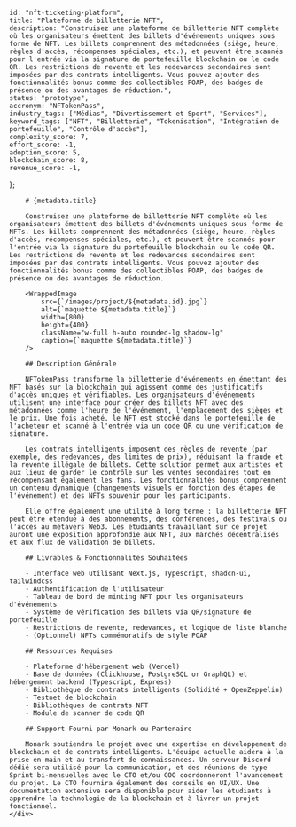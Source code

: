 
    
    id: "nft-ticketing-platform",
    title: "Plateforme de billetterie NFT",
    description: "Construisez une plateforme de billetterie NFT complète où les organisateurs émettent des billets d'événements uniques sous forme de NFT. Les billets comprennent des métadonnées (siège, heure, règles d'accès, récompenses spéciales, etc.), et peuvent être scannés pour l'entrée via la signature de portefeuille blockchain ou le code QR. Les restrictions de revente et les redevances secondaires sont imposées par des contrats intelligents. Vous pouvez ajouter des fonctionnalités bonus comme des collectibles POAP, des badges de présence ou des avantages de réduction.",
    status: "prototype",
    accronym: "NFTokenPass",
    industry_tags: ["Médias", "Divertissement et Sport", "Services"],
    keyword_tags: ["NFT", "Billetterie", "Tokenisation", "Intégration de portefeuille", "Contrôle d'accès"],
    complexity_score: 7,
    effort_score: -1,
    adoption_score: 5,
    blockchain_score: 8,
    revenue_score: -1,
};

<div className="flex">
    <div className="hidden sticky top-0">
        <ProjectMetadata metadata={metadata} />
    </div>
    <div className="w-full">

        # {metadata.title}

        Construisez une plateforme de billetterie NFT complète où les organisateurs émettent des billets d'événements uniques sous forme de NFTs. Les billets comprennent des métadonnées (siège, heure, règles d'accès, récompenses spéciales, etc.), et peuvent être scannés pour l'entrée via la signature du portefeuille blockchain ou le code QR. Les restrictions de revente et les redevances secondaires sont imposées par des contrats intelligents. Vous pouvez ajouter des fonctionnalités bonus comme des collectibles POAP, des badges de présence ou des avantages de réduction.

        <WrappedImage
            src={`/images/project/${metadata.id}.jpg`}
            alt={`maquette ${metadata.title}`}
            width={800}
            height={400}
            className="w-full h-auto rounded-lg shadow-lg"
            caption={`maquette ${metadata.title}`}
        />

        ## Description Générale

        NFTokenPass transforme la billetterie d'événements en émettant des NFT basés sur la blockchain qui agissent comme des justificatifs d'accès uniques et vérifiables. Les organisateurs d'événements utilisent une interface pour créer des billets NFT avec des métadonnées comme l'heure de l'événement, l'emplacement des sièges et le prix. Une fois acheté, le NFT est stocké dans le portefeuille de l'acheteur et scanné à l'entrée via un code QR ou une vérification de signature.

        Les contrats intelligents imposent des règles de revente (par exemple, des redevances, des limites de prix), réduisant la fraude et la revente illégale de billets. Cette solution permet aux artistes et aux lieux de garder le contrôle sur les ventes secondaires tout en récompensant également les fans. Les fonctionnalités bonus comprennent un contenu dynamique (changements visuels en fonction des étapes de l'événement) et des NFTs souvenir pour les participants.

        Elle offre également une utilité à long terme : la billetterie NFT peut être étendue à des abonnements, des conférences, des festivals ou l'accès au métavers Web3. Les étudiants travaillant sur ce projet auront une exposition approfondie aux NFT, aux marchés décentralisés et aux flux de validation de billets.

        ## Livrables & Fonctionnalités Souhaitées

        - Interface web utilisant Next.js, Typescript, shadcn-ui, tailwindcss
        - Authentification de l'utilisateur 
        - Tableau de bord de minting NFT pour les organisateurs d'événements
        - Système de vérification des billets via QR/signature de portefeuille
        - Restrictions de revente, redevances, et logique de liste blanche
        - (Optionnel) NFTs commémoratifs de style POAP

        ## Ressources Requises

        - Plateforme d'hébergement web (Vercel)
        - Base de données (Clickhouse, PostgreSQL or GraphQL) et hébergement backend (Typescript, Express)
        - Bibliothèque de contrats intelligents (Solidité + OpenZeppelin)
        - Testnet de blockchain
        - Bibliothèques de contrats NFT
        - Module de scanner de code QR

        ## Support Fourni par Monark ou Partenaire

        Monark soutiendra le projet avec une expertise en développement de blockchain et de contrats intelligents. L'équipe actuelle aidera à la prise en main et au transfert de connaissances. Un serveur Discord dédié sera utilisé pour la communication, et des réunions de type Sprint bi-mensuelles avec le CTO et/ou COO coordonneront l'avancement du projet. Le CTO fournira également des conseils en UI/UX. Une documentation extensive sera disponible pour aider les étudiants à apprendre la technologie de la blockchain et à livrer un projet fonctionnel.
    </div>
</div>